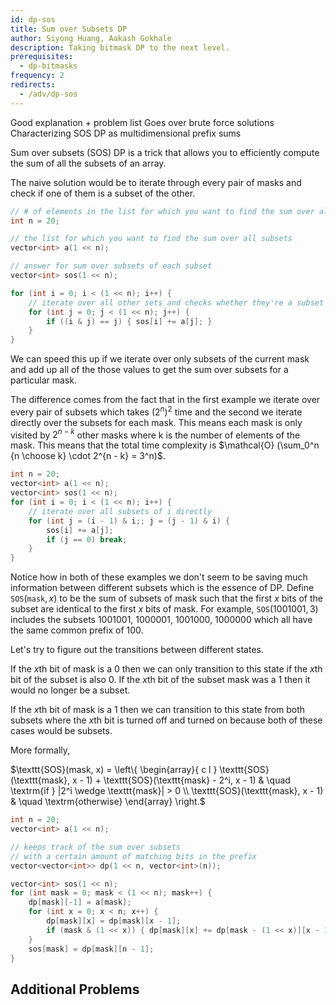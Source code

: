 ```yaml
---
id: dp-sos
title: Sum over Subsets DP
author: Siyong Huang, Aakash Gokhale
description: Taking bitmask DP to the next level.
prerequisites:
  - dp-bitmasks
frequency: 2
redirects:
  - /adv/dp-sos
---
```


<Resources>
	<Resource
		source="CF"
		title="SOS Dynamic Programming [Tutorial]"
		url="45223"
		starred
	>
		Good explanation + problem list
	</Resource>
	<Resource
		source="GFG"
		title="Sum over Subsets | Dynamic Programming"
		url="sum-subsets-dynamic-programming/"
	>
		Goes over brute force solutions
	</Resource>
	<Resource
		source="CF"
		title="Some SOS DP Insights"
		url="105247"
		starred
	>
		Characterizing SOS DP as multidimensional prefix sums
	</Resource>
</Resources>


Sum over subsets (SOS) DP is a trick that allows you to efficiently compute the sum of all the subsets of an array.

The naive solution would be to iterate through every pair of masks and check if one of them is a subset of the other.

<LanguageSection>
<CPPSection>

```cpp
// # of elements in the list for which you want to find the sum over all subsets
int n = 20;

// the list for which you want to find the sum over all subsets
vector<int> a(1 << n);

// answer for sum over subsets of each subset
vector<int> sos(1 << n);

for (int i = 0; i < (1 << n); i++) {
	// iterate over all other sets and checks whether they're a subset of i
	for (int j = 0; j < (1 << n); j++) {
		if ((i & j) == j) { sos[i] += a[j]; }
	}
}
```

</CPPSection>
</LanguageSection>

We can speed this up if we iterate over only subsets of the current mask and add up all of the those values to get the sum over subsets for a particular mask.

The difference comes from the fact that in the first example we iterate over every pair of subsets which takes $(2^n)^2$ time and the second we iterate directly over the subsets for each mask. This means each mask is only visited by $2^{n - k}$ other masks where k is the number of elements of the mask.
This means that the total time complexity is $\mathcal{O} (\sum_0^n {n \choose k} \cdot 2^{n - k} = 3^n)$.

<LanguageSection>
<CPPSection>

```cpp
int n = 20;
vector<int> a(1 << n);
vector<int> sos(1 << n);
for (int i = 0; i < (1 << n); i++) {
	// iterate over all subsets of i directly
	for (int j = (i - 1) & i;; j = (j - 1) & i) {
		sos[i] += a[j];
		if (j == 0) break;
	}
}
```

</CPPSection>
</LanguageSection>

Notice how in both of these examples we don't seem to be saving much information between different subsets which is the essence of DP.
Define $\texttt{SOS}(\texttt{mask}, x)$ to be the sum of subsets of mask such that the first $x$ bits of the subset are identical to the first $x$ bits of mask.
For example, $\texttt{SOS}(1001001, 3)$ includes the subsets $1001001$, $1000001$, $1001000$, $1000000$ which all have the same common prefix of $100$.

Let's try to figure out the transitions between different states.

If the $x$th bit of mask is a $0$ then we can only transition to this state if the $x$th bit of the subset is also $0$. If the $x$th bit of the subset mask was a $1$ then it would no longer be a subset.

If the $x$th bit of mask is a $1$ then we can transition to this state from both subsets where the $x$th bit is turned off and turned on because both of these cases would be subsets.

More formally,

$\texttt{SOS}(mask, x) = \left\{
	\begin{array}{ c l }
		\texttt{SOS}(\texttt{mask}, x - 1) + \texttt{SOS}(\texttt{mask} - 2^i, x - 1) & \quad \textrm{if } |2^i \wedge \texttt{mask}| > 0 \\
		\texttt{SOS}(\texttt{mask}, x - 1) & \quad \textrm{otherwise}
	\end{array}
\right.$


<LanguageSection>
<CPPSection>

```cpp
int n = 20;
vector<int> a(1 << n);

// keeps track of the sum over subsets
// with a certain amount of matching bits in the prefix
vector<vector<int>> dp(1 << n, vector<int>(n));

vector<int> sos(1 << n);
for (int mask = 0; mask < (1 << n); mask++) {
	dp[mask][-1] = a[mask];
	for (int x = 0; x < n; x++) {
		dp[mask][x] = dp[mask][x - 1];
		if (mask & (1 << x)) { dp[mask][x] += dp[mask - (1 << x)][x - 1]; }
	}
	sos[mask] = dp[mask][n - 1];
}
```

</CPPSection>
</LanguageSection>

## Additional Problems

<Problems problems="probs" />
